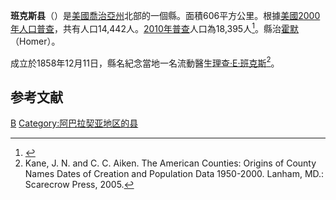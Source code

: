 {{noteTA
|T=zh-hans:班克斯县 (佐治亚州);zh-hk:班克斯縣 (喬治亞州);zh-tw:班克斯郡 (喬治亞州);
|1=zh-hans:县;zh-hk:縣;zh-tw:郡;
}}
{{Infobox U.S. county
| county = 班克斯縣
| state = 喬治亞州
| en county = Banks County
| en state = Georgia
| seal = 
| seallink = 
| map = Map of Georgia highlighting Banks County.svg
| map size = 225
| founded = 1859年
| seat = Homer
| largest city = Baldwin
| area mi = 234
| area km = 606
| area land mi = 232
| area land km = 601
| area water mi = 1.8
| area water km = 5
| area percentage = 0.8%
| census yr = 2010
| pop = 18,395
| density mi = 79
| density km = 31
| time zone = 北美东部时区
| UTC offset = -5
| DST offset = -4
| web = www.bankscountyga.org
}}
'''班克斯县'''（{{lang-en|Banks County}}）是[[美國|美國]][[喬治亞州|喬治亞州]]北部的一個縣。面積606平方公里。根據[[美國2000年人口普查|美國2000年人口普查]]，共有人口14,442人。[[2010年美國人口普查|2010年普查]]人口為18,395人<ref name="QF">{{cite web|title=State & County QuickFacts|url=https://www.census.gov/quickfacts/fact/table/bankscountygeorgia/POP010210|publisher=United States Census Bureau|accessdate=2017-12-26|archive-date=2018-05-26|archive-url=https://web.archive.org/web/20180526163421/https://www.census.gov/quickfacts/fact/table/bankscountygeorgia/POP010210|dead-url=no}}</ref>。縣治[[霍默_(喬治亞州)|霍默]]（Homer）。

成立於1858年12月11日，縣名紀念當地一名流動醫生[[理查·E·班克斯|理查·E·班克斯]]<ref>Kane, J. N. and C. C. Aiken. The American Counties: Origins of County Names Dates of Creation and Population Data 1950-2000. Lanham, MD.: Scarecrow Press, 2005.</ref>。

== 参考文献 ==
<div class="references-small">
<references />
</div>
{{Georgia state-stub}}
{{班克斯縣 (喬治亞州)}}
{{Georgia}}

[[Category:佐治亚州行政区划|B]]
[[Category:阿巴拉契亚地区的县|Category:阿巴拉契亚地区的县]]